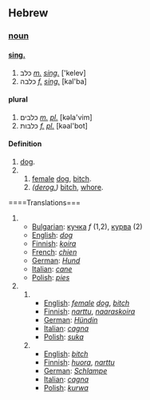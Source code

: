 ==Hebrew==

===[[noun]]===

====[[singular|sing.]]====
# כלב ''[[masculine|m.]]'' ''[[singular|sing.]]'' ['kelev]
# כלבה ''[[feminine|f.]]'' ''[[singular|sing.]]'' [kal'ba]
====plural====
# כלבים ''[[masculine|m.]] [[plural|pl.]]'' [kəla'vim]
# כלבות ''[[feminine|f.]] [[plural|pl.]]'' [kəal'bot]
 
====Definition====
# [[dog]].
# 
## [[female]] [[dog]], [[bitch]].
## ''([[derogatory|derog.]])'' [[bitch]], [[whore]].

====Translations===
# 
#*[[Bulgarian]]: [[кучка]] ''f'' (1,2), [[курва]] (2)
#*[[English]]: ''[[dog]]''
#*[[Finnish]]: ''[[koira]]''
#*[[French]]: ''[[chien]]''
#*[[German]]: ''[[Hund]]''
#*[[Italian]]: ''[[cane]]''
#*[[Polish]]: ''[[pies]]''
# 
##
##*[[English]]: ''[[female]] [[dog]]'', ''[[bitch]]''
##*[[Finnish]]: ''[[narttu]]'', ''[[naaraskoira]]''
##*[[German]]: ''[[Hund|Hündin]]''
##*[[Italian]]: ''[[cagna]]''
##*[[Polish]]: ''[[suka]]''
##
##*[[English]]: ''[[bitch]]''
##*[[Finnish]]: ''[[huora]]'', ''[[narttu]]''
##*[[German]]: ''[[Schlampe]]''
##*[[Italian]]: ''[[cagna]]''
##*[[Polish]]: ''[[kurwa]]''